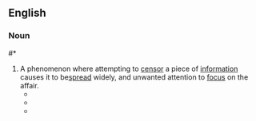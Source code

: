 ==English==

===Noun===
{{en-noun|-|sg=Streisand [[effect]]}}
{{wikipedia}}
#*{{quote-book
|year=2008
|author=Charlene Li, Josh Bernoff
|title=Groundswell: Winning in a World Transformed by Social Technologies |publisher=Harvard Business School Press
|chapter=
|url=
|isbn=1422125009
|page=5
|passage=Mike Masnick, a blogger for Techdirt, coined the term '''''Streisand effect''''' for events where attempts to remove content from the Internet cause it to spread broadly instead.}}
#A phenomenon where attempting to [[censor]] a piece of [[information]] causes it to be[[ spread]] widely, and unwanted attention to [[focus]] on the affair.
#*{{quote-book
|year=2009
|author=John W. Dozier, Sue Scheff
|title=Google Bomb: The Untold Story of the $11.3M Verdict That Changed the Way We Use the Internet 
|chapter=
|url=
|isbn=0757314155|publisher=HCI
|page=40
|passage=No matter how effective your rebuttal may seem to be to you, a response will "bump" the problem into greater prominence and relevance in the search engine results, which then turns your headache into a migraine. This is doubly dangerous since "bumping" the negative information potentially introduces the "'''Streisand Effect'''" into the equation, which is something to avoid if at all possible. It is commonly defined as a phenomenon in which an attempt to censor or remove a piece of information on the web backfires, causing greater publicity.}}
#*{{quote-book
|year=2009
|author=William F. Eadie
|title=21st Century Communication: A Reference Handbook|publisher=Sage Publications, Inc 
|chapter=
|url=
|isbn=1412950309
|page=163
|passage=A phenomenon dubbed the '''''Streisand Effect''''' has already sparked attention. Similar to the scarcity principle, when demands are made to remove videos or documents on the Web, hits for those materials increase dramatically. It seems a "forbidden fruit" is all the more attractive.}}
#*{{quote-book
|year=2009
|author=Kyle Lacy
|title=Twitter Marketing For Dummies |publisher=For Dummies
|chapter=
|url=
|isbn=0470561726
|page=215
|passage=Say you discover that people aren't just talking about you, they're bashing you. Should you step in and try to stop them? Again, the answer is absolutely no! Leave them alone &ndash; you'll only make the problems worse and create a '''Streisand Effect''' if you try to hush them up.}}